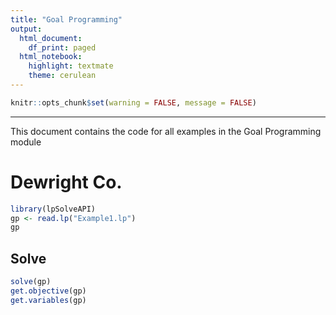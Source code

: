 ```yaml
---
title: "Goal Programming"
output:
  html_document:
    df_print: paged
  html_notebook:
    highlight: textmate
    theme: cerulean
---
```


```r
knitr::opts_chunk$set(warning = FALSE, message = FALSE)
```

***
This document contains the code for all examples in the Goal Programming module

# Dewright Co.

```r
library(lpSolveAPI)
gp <- read.lp("Example1.lp")
gp
```
## Solve
```r
solve(gp)
get.objective(gp)
get.variables(gp)
```

